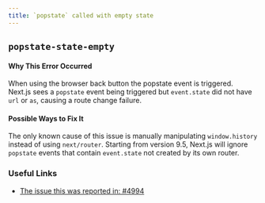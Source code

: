 ```yaml
---
title: `popstate` called with empty state
---
```


## `popstate-state-empty`

#### Why This Error Occurred

When using the browser back button the popstate event is triggered. Next.js sees a
`popstate` event being triggered but `event.state` did not have `url` or `as`, causing a route change failure.

#### Possible Ways to Fix It

The only known cause of this issue is manually manipulating `window.history` instead of using `next/router`. Starting from version 9.5, Next.js will ignore `popstate` events that contain `event.state` not created by its own router.

### Useful Links

- [The issue this was reported in: #4994](https://github.com/vercel/next.js/issues/4994)
